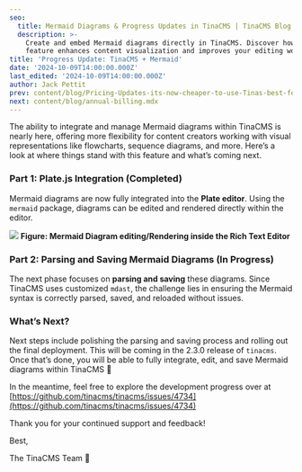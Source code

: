 ```yaml
---
seo:
  title: Mermaid Diagrams & Progress Updates in TinaCMS | TinaCMS Blog
  description: >-
    Create and embed Mermaid diagrams directly in TinaCMS. Discover how this new
    feature enhances content visualization and improves your editing workflow
title: 'Progress Update: TinaCMS + Mermaid'
date: '2024-10-09T14:00:00.000Z'
last_edited: '2024-10-09T14:00:00.000Z'
author: Jack Pettit
prev: content/blog/Pricing-Updates-its-now-cheaper-to-use-Tinas-best-feature-.mdx
next: content/blog/annual-billing.mdx
---
```


The ability to integrate and manage Mermaid diagrams within TinaCMS is nearly here, offering more flexibility for content creators working with visual representations like flowcharts, sequence diagrams, and more. Here’s a look at where things stand with this feature and what’s coming next.

### Part 1: Plate.js Integration (Completed)

Mermaid diagrams are now fully integrated into the **Plate editor**. Using the `mermaid` package, diagrams can be edited and rendered directly within the editor.

![](/img/blog/mermaid-progress.gif)
**Figure: Mermaid Diagram editing/Rendering inside the Rich Text Editor**

### Part 2: Parsing and Saving Mermaid Diagrams (In Progress)

The next phase focuses on **parsing and saving** these diagrams. Since TinaCMS uses customized `mdast`, the challenge lies in ensuring the Mermaid syntax is correctly parsed, saved, and reloaded without issues.

### What’s Next?

Next steps include polishing the parsing and saving process and rolling out the final deployment. This will be coming in the 2.3.0 release of `tinacms`. Once that’s done, you will be able to fully integrate, edit, and save Mermaid diagrams within TinaCMS 🦙

In the meantime, feel free to explore the development progress over at [https://github.com/tinacms/tinacms/issues/4734](https://github.com/tinacms/tinacms/issues/4734)

Thank you for your continued support and feedback!

Best,

The TinaCMS Team 🦙
